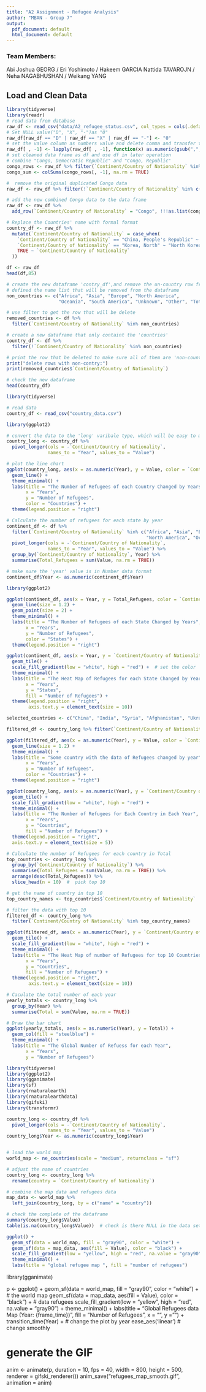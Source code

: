 ```yaml
---
title: "A2 Assignment - Refugee Analysis"
author: "MBAN - Group 7"
output:
  pdf_document: default
  html_document: default
---
```



### Team Members:  

Abi Joshua GEORG / Eri Yoshimoto / Hakeem GARCIA \newline
Nattida TAVAROJN / Neha NAGABHUSHAN / Weikang YANG


## Load and Clean Data
```r
library(tidyverse)
library(readr)
# read data from database
raw_df <- read_csv("data/A2_refugee_status.csv", col_types = cols(.default = "c"))
# Set NULL value("D", "X", "-")as "0"
raw_df[raw_df == "D" | raw_df == "X" | raw_df == "-"] <- "0"
# set the value column as numbers value and delete comma and transfer to numeric value
raw_df[ , -1] <- lapply(raw_df[ , -1], function(x) as.numeric(gsub(",", "", x)))
# set cleaned data frame as df and use df in later operation
# combine "Congo, Democratic Republic" and "Congo, Republic"
congo_rows <- raw_df %>% filter(`Continent/Country of Nationality` %in% c("Congo, Democratic Republic", "Congo, Republic"))
congo_sum <- colSums(congo_rows[, -1], na.rm = TRUE)

#  remove the original duplicated Congo data
raw_df <- raw_df %>% filter(!`Continent/Country of Nationality` %in% c("Congo, Democratic Republic", "Congo, Republic"))

# add the new combined Congo data to the data frame
raw_df <- raw_df %>%
  add_row(`Continent/Country of Nationality` = "Congo", !!!as.list(congo_sum))

# Replace the Countries' name with formal format
country_df <- raw_df %>%
  mutate(`Continent/Country of Nationality` = case_when(
    `Continent/Country of Nationality` == "China, People's Republic" ~ "China",
    `Continent/Country of Nationality` == "Korea, North" ~ "North Korea",
    TRUE ~ `Continent/Country of Nationality`
  ))

df <- raw_df
head(df,85)


```


```r
# create the new dataframe 'contry_df',and remove the un-country row from the dataframe
# defined the name list that will be removed from the dataframe
non_countries <- c("Africa", "Asia", "Europe", "North America", 
                   "Oceania", "South America", "Unknown", "Other", "Total")

# use filter to get the row that will be delete
removed_countries <- df %>% 
  filter(`Continent/Country of Nationality` %in% non_countries)

# create a new dataframe that only containt the 'countries'
country_df <- df %>%
  filter(!`Continent/Country of Nationality` %in% non_countries)

# print the row that be deleted to make sure all of them are 'non-countries'
print("delete rows with non-contry:")
print(removed_countries$`Continent/Country of Nationality`)

# check the new dataframe
head(country_df)
```

```r
library(tidyverse)

# read data
country_df <- read_csv("country_data.csv")

```

```r

library(ggplot2)

# convert the data to the 'long' varibale type, which will be easy to make the plots
country_long <- country_df %>%
  pivot_longer(cols = -`Continent/Country of Nationality`, 
               names_to = "Year", values_to = "Value")

# plot the line chart
ggplot(country_long, aes(x = as.numeric(Year), y = Value, color = `Continent/Country of Nationality`)) +
  geom_line() +
  theme_minimal() +
  labs(title = "The Number of Refugees of each Country Changed by Years",
       x = "Years",
       y = "Number of Refugees",
       color = "Countries") +
  theme(legend.position = "right")

```
```r
# Calculate the number of refugees for each state by year
continent_df <- df %>%
  filter(`Continent/Country of Nationality` %in% c("Africa", "Asia", "Europe", 
                                                   "North America", "Oceania", "South America")) %>%
  pivot_longer(cols = -`Continent/Country of Nationality`, 
               names_to = "Year", values_to = "Value") %>%
  group_by(`Continent/Country of Nationality`, Year) %>%
  summarise(Total_Refugees = sum(Value, na.rm = TRUE))

# make sure the 'year' value is in Number data format
continent_df$Year <- as.numeric(continent_df$Year)

```

```r
library(ggplot2)

ggplot(continent_df, aes(x = Year, y = Total_Refugees, color = `Continent/Country of Nationality`)) +
  geom_line(size = 1.2) +  
  geom_point(size = 2) +  
  theme_minimal() +
  labs(title = "The Number of Refugees of each State Changed by Years",
       x = "Years",
       y = "Number of Refugees",
       color = "States") +
  theme(legend.position = "right")

```

```r
ggplot(continent_df, aes(x = Year, y = `Continent/Country of Nationality`, fill = Total_Refugees)) +
  geom_tile() +  
  scale_fill_gradient(low = "white", high = "red") +  # set the color
  theme_minimal() +
  labs(title = "The Heat Map of Refugees for each State Changed by Years",
       x = "Years",
       y = "States",
       fill = "Number of Refugees") +
  theme(legend.position = "right",
        axis.text.y = element_text(size = 10))

```


```r

selected_countries <- c("China", "India", "Syria", "Afghanistan", "Ukraine")

filtered_df <- country_long %>% filter(`Continent/Country of Nationality` %in% selected_countries)

ggplot(filtered_df, aes(x = as.numeric(Year), y = Value, color = `Continent/Country of Nationality`)) +
  geom_line(size = 1.2) +
  theme_minimal() +
  labs(title = "Some country with the data of Refugees changed by year",
       x = "Years",
       y = "Number of Refugees",
       color = "Countries") +
  theme(legend.position = "right")

```

```r
ggplot(country_long, aes(x = as.numeric(Year), y = `Continent/Country of Nationality`, fill = Value)) +
  geom_tile() +
  scale_fill_gradient(low = "white", high = "red") +
  theme_minimal() +
  labs(title = "The Number of Refugees for Each Country in Each Year",
       x = "Years",
       y = "Countries",
       fill = "Number of Refugees") +
  theme(legend.position = "right",
  axis.text.y = element_text(size = 5))

```
```r
# Calculate the number of Refugees for each country in Total
top_countries <- country_long %>%
  group_by(`Continent/Country of Nationality`) %>%
  summarise(Total_Refugees = sum(Value, na.rm = TRUE)) %>%
  arrange(desc(Total_Refugees)) %>%
  slice_head(n = 10)  #  pick top 10

# get the name of country in top 10
top_country_names <- top_countries$`Continent/Country of Nationality`

# filter the data with top 10
filtered_df <- country_long %>%
  filter(`Continent/Country of Nationality` %in% top_country_names)

ggplot(filtered_df, aes(x = as.numeric(Year), y = `Continent/Country of Nationality`, fill = Value)) +
  geom_tile() +
  scale_fill_gradient(low = "white", high = "red") +  
  theme_minimal() +
  labs(title = "The Heat Map of number of Refugees for top 10 Countries",
       x = "Years",
       y = "Countries",
       fill = "Number of Refugees") +
  theme(legend.position = "right",
        axis.text.y = element_text(size = 10))  

```

```r
# Caculate the total number of each year
yearly_totals <- country_long %>%
  group_by(Year) %>%
  summarise(Total = sum(Value, na.rm = TRUE))

# Draw the bar chart
ggplot(yearly_totals, aes(x = as.numeric(Year), y = Total)) +
  geom_col(fill = "steelblue") +
  theme_minimal() +
  labs(title = "The Global Number of Refuess for each Year",
       x = "Years",
       y = "Number of Refugees")


```

```r
library(tidyverse)
library(ggplot2)
library(gganimate)
library(sf)
library(rnaturalearth)
library(rnaturalearthdata)
library(gifski)
library(transformr)

country_long <- country_df %>%
  pivot_longer(cols = -`Continent/Country of Nationality`, 
               names_to = "Year", values_to = "Value")
country_long$Year <- as.numeric(country_long$Year)


# load the world map
world_map <- ne_countries(scale = "medium", returnclass = "sf")

# adjust the name of countries
country_long <- country_long %>%
  rename(country = `Continent/Country of Nationality`)

# combine the map data and refugees data
map_data <- world_map %>%
  left_join(country_long, by = c("name" = "country"))

```


```r
# check the complete of the dataframe
summary(country_long$Value)
table(is.na(country_long$Value))  # check is there NULL in the data set

ggplot() +
  geom_sf(data = world_map, fill = "gray90", color = "white") +
  geom_sf(data = map_data, aes(fill = Value), color = "black") +
  scale_fill_gradient(low = "yellow", high = "red", na.value = "gray90") +
  theme_minimal() +
  labs(title = "global refugee map ", fill = "number of refugees")
```

library(gganimate)

p <- ggplot() +
  geom_sf(data = world_map, fill = "gray90", color = "white") +  # the world map
  geom_sf(data = map_data, aes(fill = Value), color = "black") +  # data refugees
  scale_fill_gradient(low = "yellow", high = "red", na.value = "gray90") + 
  theme_minimal() +
  labs(title = "Global Refugees data Map (Year: {frame_time})",
       fill = "Number of Refugees",
       x = "", y = "") +
  transition_time(Year) +  # change the plot by year
  ease_aes('linear')  # change smoothly

# generate the GIF
anim <- animate(p, duration = 10, fps = 40, width = 800, height = 500, renderer = gifski_renderer())
anim_save("refugees_map_smooth.gif", animation = anim)



